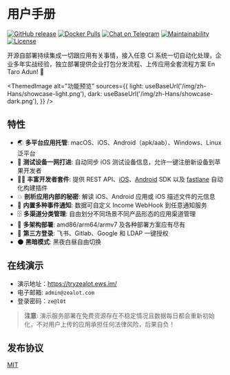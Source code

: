 
# 用户手册

[![GitHub release](https://img.shields.io/github/v/release/tryzealot/zealot?include_prereleases)](https://github.com/tryzealot/zealot/releases)
[![Docker Pulls](https://img.shields.io/docker/pulls/tryzealot/zealot.svg)](https://hub.docker.com/r/tryzealot/zealot/)
[![Chat on Telegram](https://img.shields.io/badge/chat-on%20telegram-important.svg)](https://img.shields.io/badge/chat-on%20telegram-important.svg)
[![Maintainability](https://codeclimate.com/github/tryzealot/zealot/badges/gpa.svg)](https://codeclimate.com/github/tryzealot/zealot)
[![License](https://img.shields.io/github/license/tryzealot/zealot)](https://github.com/tryzealot/zealot/blob/develop/LICENSE)

开源自部署持续集成一切跟应用有关事情，接入任意 CI 系统一切自动化处理，企业多年实战经验，独立部署提供企业打包分发流程、上传应用全套流程方案 En Taro Adun! 🖖

<ThemedImage
  alt="功能预览"
  sources={{
    light: useBaseUrl('/img/zh-Hans/showcase-light.png'),
    dark: useBaseUrl('/img/zh-Hans/showcase-dark.png'),
  }}
/>

## 特性

- 🌏 **多平台应用托管**: macOS、iOS、Android（apk/aab）、Windows、Linux 泛平台
- 📱 **测试设备一网打进**: 自动同步 iOS 测试设备信息，允许一键注册新设备到苹果开发者
- 🧑‍💻 **丰富开发者套件**: 提供 REST API、[iOS][zealot-ios-sdk]、[Android][android-android-sdk] SDK 以及 [fastlane][fastlane-plugin-zealot] 自动化构建插件
- 💥 **剖析应用内部的秘密**: 解读 iOS、Android 应用或 iOS 描述文件的元信息
- 🚨 **内置多种事件通知**: 数据可自定义 Income WebHook 到任意通知服务
- 🗄 **多渠道分类管理**: 自由划分不同场景不同产品形态的应用渠道管理
- 🎳 **多架构部署**: amd86/arm64/armv7 及各种部署方案应有尽有
- 🔑 **第三方登录**: 飞书、Gitlab、Google 和 LDAP 一键授权
- 🌑 **黑暗模式**: 黑夜白昼自由切换

## 在线演示

- 演示地址：https://tryzealot.ews.im/
- 电子邮箱: `admin@zealot.com`
- 登录密码：`ze@l0t`

> **注意**: 演示服务部署在免费资源存在不稳定情况且数据每日都会重新初始化，不对用户上传的应用承担任何法律风险，后果自负！

## 发布协议

[MIT][mit-link]

[zealot-ios-sdk]: https://github.com/tryzealot/zealot-ios
[android-android-sdk]: https://github.com/tryzealot/zealot-android
[fastlane-plugin-zealot]: https://github.com/tryzealot/fastlane-plugin-zealot
[mit-link]: https://github.com/tryzealot/zealot/blob/develop/CHANGELOG.md
